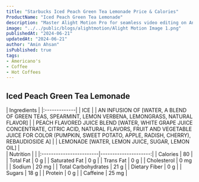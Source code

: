 ```yaml
---
title: "Starbucks Iced Peach Green Tea Lemonade Price & Calories"
ProductName: "Iced Peach Green Tea Lemonade" 
description: "Master Alight Motion Pro for seamless video editing on Android, iOS, and Tablets with our ultimate guide, unlocking advanced features and elevating your skills in 2024!"
image: "../../public/blogs/alightmotion/Alight Motion Image 1.png"
publishedAt: "2024-06-21"
updatedAt: "2024-06-21"
author: "Amin Ahsan"
isPublished: true
tags:
- Americano's
- Coffee
- Hot Coffees   
---
```


## Iced Peach Green Tea Lemonade 
  
<div className="tables-container">
  <div className="table-wrapper">
    | Ingredients  |
    |:-------------|
    | ICE |
    | AN INFUSION OF [WATER, A BLEND OF GREEN TEAS, SPEARMINT, LEMON VERBENA, LEMONGRASS, NATURAL FLAVOR] |
    | PEACH FLAVORED JUICE BLEND [WATER, WHITE GRAPE JUICE CONCENTRATE, CITRIC ACID, NATURAL FLAVORS, FRUIT AND VEGETABLE JUICE FOR COLOR (PUMPKIN, SWEET POTATO, APPLE, RADISH, CHERRY), REBAUDIOSIDE A] |
    | LEMONADE [WATER, LEMON JUICE, SUGAR, LEMON OIL] |
  </div>
  <div className="table-wrapper">
    | Nutrition               |                      |  
    |:------------------------|---------------------:|
    | Calories                | 80                   |
    | Total Fat               | 0 g                  |
    | Saturated Fat           | 0 g                  |
    | Trans Fat               | 0 g                  |
    | Cholesterol             | 0 mg                 |
    | Sodium                  | 20 mg                |
    | Total Carbohydrates     | 21 g                 |
    | Dietary Fiber           | 0 g                  |
    | Sugars                  | 18 g                 |
    | Protein                 | 0 g                  |
    | Caffeine                | 25 mg                |
  </div>
</div>

<style jsx>{`
  .tables-container {
    display: flex;
    flex-direction: row;
    gap: 30px;
  }
  .table-wrapper {
    width: 500px; /* Adjust as needed */
  }
  @media (max-width: 768px) {
    .tables-container {
      flex-direction: column;
      gap: 0px; /* Adjust as needed */
    }
    .table-wrapper {
      width: 100%; /* Adjust as needed */
    }
  }
`}</style>
